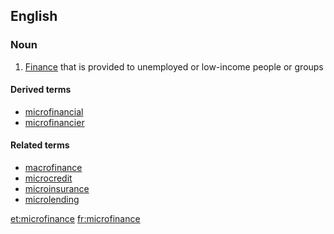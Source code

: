 ==English==

===Noun===
{{wikipedia}}
{{en-noun|-}}

#{{finance}} [[finance|Finance]] that is provided to unemployed or low-income people or groups

====Derived terms====
*[[microfinancial]]
*[[microfinancier]]

====Related terms====
*[[macrofinance]]
*[[microcredit]]
*[[microinsurance]]
*[[microlending]]

[[et:microfinance]]
[[fr:microfinance]]